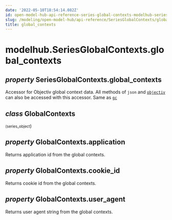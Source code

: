 ```yaml
---
date: '2022-05-10T18:54:14.082Z'
id: open-model-hub-api-reference-series-global-contexts-modelhub-series-global-contexts-global-contexts
slug: /modeling/open-model-hub/api-reference/SeriesGlobalContexts/global_contexts/
title: global_contexts
---
```


# modelhub.SeriesGlobalContexts.global_contexts

<div className="property">

## <span className="type-annotation"><em>property </em></span> <span className="additional-name">SeriesGlobalContexts.</span><span className="name">global_contexts</span>




<div className="content">

Accessor for Objectiv global context data. All methods of `json` and [`objectiv`](/modeling/open-model-hub/api-reference/SeriesGlobalContexts/modelhub.SeriesGlobalContexts.objectiv.mdx) can
also be accessed with this accessor. Same as [`gc`](/modeling/open-model-hub/api-reference/SeriesGlobalContexts/modelhub.SeriesGlobalContexts.gc.mdx)

<div className="class">

## <span className="type-annotation"><em>class</em></span> <span className="name">GlobalContexts</span>

<small className="parameter-list">(<span className="parameter" id="series_object">series_object</span></small>)


<div className="content">

<div className="property">

## <span className="type-annotation"><em>property </em></span> <span className="additional-name">GlobalContexts.</span><span className="name">application</span>




<div className="content">

Returns application id from the global contexts.


</div>


</div>

<div className="property">

## <span className="type-annotation"><em>property </em></span> <span className="additional-name">GlobalContexts.</span><span className="name">cookie_id</span>




<div className="content">

Returns cookie id from the global contexts.


</div>


</div>

<div className="property">

## <span className="type-annotation"><em>property </em></span> <span className="additional-name">GlobalContexts.</span><span className="name">user_agent</span>




<div className="content">

Returns user agent string from the global contexts.


</div>


</div>


</div>


</div>


</div>


</div>
